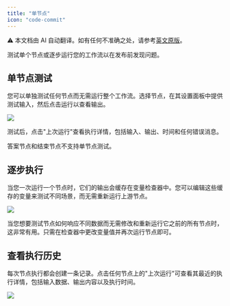 ```yaml
---
title: "单节点"
icon: "code-commit"
---
```


<Note> ⚠️ 本文档由 AI 自动翻译。如有任何不准确之处，请参考[英文原版](/en/documentation/pages/debug/step-run)。</Note>


测试单个节点或逐步运行您的工作流以在发布前发现问题。

## 单节点测试

您可以单独测试任何节点而无需运行整个工作流。选择节点，在其设置面板中提供测试输入，然后点击运行以查看输出。

![](https://assets-docs.dify.ai/2025/04/376c9de6f92cb7a5f97a6661c5e0e9eb.png)

测试后，点击"上次运行"查看执行详情，包括输入、输出、时间和任何错误消息。

<Warning>
答案节点和结束节点不支持单节点测试。
</Warning>

## 逐步执行

当您一次运行一个节点时，它们的输出会缓存在变量检查器中。您可以编辑这些缓存的变量来测试不同场景，而无需重新运行上游节点。

![](https://assets-docs.dify.ai/2025/06/f8656d8deeeaefeab0a8d9169f0ed2d3.png)

当您想要测试节点如何响应不同数据而无需修改和重新运行它之前的所有节点时，这非常有用。只需在检查器中更改变量值并再次运行节点即可。

## 查看执行历史

每次节点执行都会创建一条记录。点击任何节点上的"上次运行"可查看其最近的执行详情，包括输入数据、输出内容以及执行时间。

![](https://assets-docs.dify.ai/2025/04/5ee92e6406979f5101d21865f95a86e5.png)